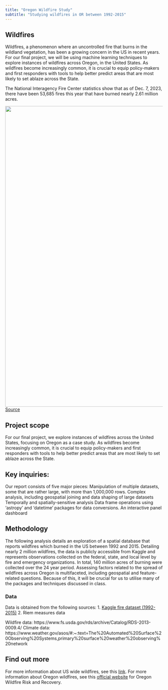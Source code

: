 ```yaml
---
title: "Oregon Wildfire Study"
subtitle: "Studying wildfires in OR between 1992-2015"
---
```


## Wildfires

Wildfires, a phenomenon where an uncontrolled fire that burns in the wildland vegetation, has been a growing concern in the US in recent years. For our final project, we will be using machine learning techniques to explore instances of wildfires across Oregon, in the United States.  As wildfires become increasingly common, it is crucial to equip policy-makers and first responders with tools to help better predict areas that are most likely to set ablaze across the State.  

::: {.callout}
The National Interagency Fire Center statistics show that as of Dec. 7, 2023, there have been 53,685 fires this year that have burned nearly 2.61 million acres. 
:::


<!-- Left column has a width of 4/12 and shows a picture of wildfire stats -->
::: {.g-col-4}
![](images/stats.png){width=10in}
[Source](https://www.epa.gov/climate-indicators/climate-change-indicators-wildfires)
:::

## Project scope
For our final project, we explore instances of wildfires across the United States, focusing on Oregon as a case study.  As wildfires become increasingly common, it is crucial to equip policy-makers and first responders with tools to help better predict areas that are most likely to set ablaze across the State.

## Key inquiries:
Our report consists of five major pieces:
Manipulation of multiple datasets, some that are rather large, with more than 1,000,000 rows.
Complex analysis, including geospatial joining and data shaping of large datasets
Temporally and spatially-sensitive analysis
Data frame operations using ‘astropy’ and ‘datetime’ packages for data conversions.
An interactive panel dashboard

## Methodology
The following analysis details an exploration of a spatial database that reports wildfires which burned in the US between 1992 and 2015. Detailing nearly 2 million wildfires, the data is publicly accessible from Kaggle and represents observations collected on the federal, state, and local level by fire and emergency organizations. In total, 140 million acres of burning were collected over the 24 year period. Assessing factors related to the spread of wildfires across Oregon is multifaceted, including geospatial and feature-related questions.  Because of this, it will be crucial for us to utilise many of the packages and techniques discussed in class.

### Data
Data is obtained from the following sources:
1. [Kaggle fire dataset (1992-2015)](https://www.kaggle.com/code/captcalculator/wildfire-exploratory-analysis)
2. Riem measures data

Wildfire data: https://www.fs.usda.gov/rds/archive/Catalog/RDS-2013-0009.4/
Climate data: https://www.weather.gov/asos/#:~:text=The%20Automated%20Surface%20Observing%20Systems,primary%20surface%20weather%20observing%20network

## Find out more
For more information about US wide wildfires, see this [link](https://www.nifc.gov/fire-information/nfn).
For more information about Oregon wildfires, see this [official website](https://wildfire.oregon.gov/) for Oregon Wildfire Risk and Recovery. 